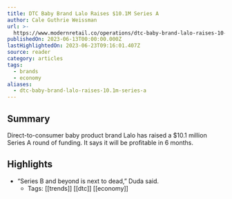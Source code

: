 ```yaml
---
title: DTC Baby Brand Lalo Raises $10.1M Series A
author: Cale Guthrie Weissman
url: >-
  https://www.modernretail.co/operations/dtc-baby-brand-lalo-raises-10-1m-series-a/?utm_source=ecommerceweekly&utm_campaign=mrdis&utm_medium=email
publishedOn: 2023-06-13T00:00:00.000Z
lastHighlightedOn: 2023-06-23T09:16:01.407Z
source: reader
category: articles
tags:
  - brands
  - economy
aliases:
  - dtc-baby-brand-lalo-raises-10.1m-series-a
---
```

## Summary

Direct-to-consumer baby product brand Lalo has raised a $10.1 million Series A round of funding. It says it will be profitable in 6 months.

## Highlights
- “Series B and beyond is next to dead,” Duda said.
    - Tags: [[trends]] [[dtc]] [[economy]]
